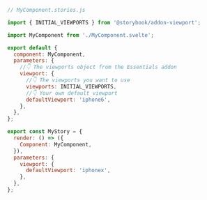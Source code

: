```js
// MyComponent.stories.js

import { INITIAL_VIEWPORTS } from '@storybook/addon-viewport';

import MyComponent from './MyComponent.svelte';

export default {
  component: MyComponent,
  parameters: {
    //👇 The viewports object from the Essentials addon
    viewport: {
      //👇 The viewports you want to use
      viewports: INITIAL_VIEWPORTS,
      //👇 Your own default viewport
      defaultViewport: 'iphone6',
    },
  },
};

export const MyStory = {
  render: () => ({
    Component: MyComponent,
  }),
  parameters: {
    viewport: {
      defaultViewport: 'iphonex',
    },
  },
};
```
